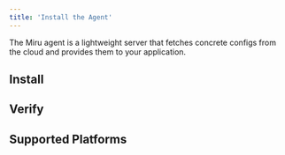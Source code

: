 ```yaml
---
title: 'Install the Agent'
---
```



The Miru agent is a lightweight server that fetches concrete configs from the cloud and provides them to your application.

## Install
<Install />

## Verify
<Verify />

## Supported Platforms
<SupportedPlatforms />
